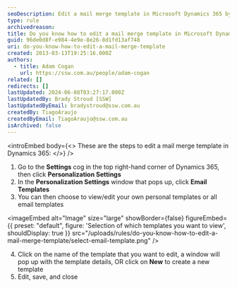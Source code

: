 ```yaml
---
seoDescription: Edit a mail merge template in Microsoft Dynamics 365 by navigating to Settings, Personalization Settings, Email Templates, and editing or creating a new template.
type: rule
archivedreason:
title: Do you know how to edit a mail merge template in Microsoft Dynamics 365?
guid: 96de0d8f-e984-4e9e-8e26-8d1fd13af748
uri: do-you-know-how-to-edit-a-mail-merge-template
created: 2013-03-13T19:25:16.000Z
authors:
  - title: Adam Cogan
    url: https://ssw.com.au/people/adam-cogan
related: []
redirects: []
lastUpdated: 2024-06-08T03:27:17.000Z
lastUpdatedBy: Brady Stroud [SSW]
lastUpdatedByEmail: bradystroud@ssw.com.au
createdBy: TiagoAraujo
createdByEmail: TiagoAraujo@ssw.com.au
isArchived: false
---
```


<introEmbed
  body={<>
These are the steps to edit a mail merge template in Dynamics 365:
  </>}
/>
1. Go to the **Settings** cog in the top right-hand corner of Dynamics 365, then click **Personalization Settings**
2. In the **Personalization Settings** window that pops up, click **Email Templates**
3. You can then choose to view/edit your own personal templates or all email templates
   
<imageEmbed
  alt="Image"
  size="large"
  showBorder={false}
  figureEmbed={{
    preset: "default",
    figure: 'Selection of which templates you want to view',
    shouldDisplay: true
  }}
  src="/uploads/rules/do-you-know-how-to-edit-a-mail-merge-template/select-email-template.png"
/>

4. Click on the name of the template that you want to edit, a window will pop up with the template details, OR click on **New** to create a new template
5. Edit, save, and close
